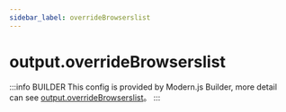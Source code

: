 ```yaml
---
sidebar_label: overrideBrowserslist
---
```


# output.overrideBrowserslist

:::info BUILDER
This config is provided by Modern.js Builder, more detail can see [output.overrideBrowserslist](https://modernjs.dev/builder/en/api/config-output.html#output-overridebrowserslist)。
:::


<Main />
